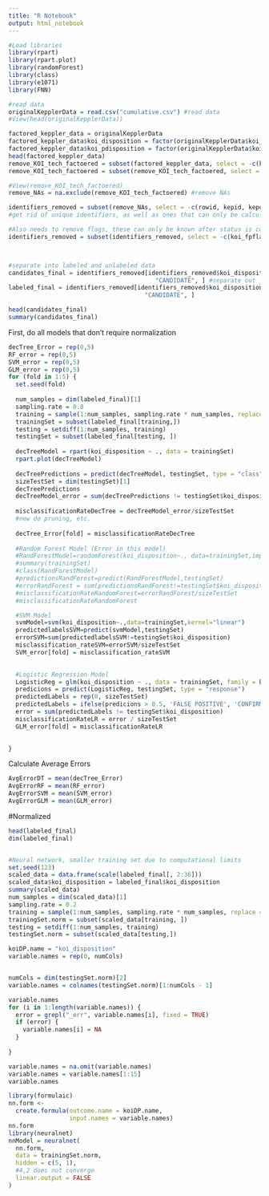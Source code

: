 ```yaml
---
title: "R Notebook"
output: html_notebook
---
```

```r
#Load libraries
library(rpart)
library(rpart.plot)
library(randomForest)
library(class)
library(e1071)
library(FNN)
```



```r
#read data
originalKepplerData = read.csv("cumulative.csv") #read data
#View(head(originalKepplerData))

factored_keppler_data = originalKepplerData
factored_keppler_data$koi_disposition = factor(originalKepplerData$koi_disposition) #factor character data
factored_keppler_data$koi_pdisposition = factor(originalKepplerData$koi_pdisposition)
head(factored_keppler_data)
remove_KOI_tech_factoered = subset(factored_keppler_data, select = -c(koi_teq_err1)) #remove all-NA columns
remove_KOI_tech_factoered = subset(remove_KOI_tech_factoered, select = -c(koi_teq_err2))

#View(remove_KOI_tech_factoered)
remove_NAs = na.exclude(remove_KOI_tech_factoered) #remove NAs

identifiers_removed = subset(remove_NAs, select = -c(rowid, kepid, kepoi_name, kepler_name, koi_pdisposition, koi_score))
#get rid of unique identifiers, as well as ones that can only be calculated once you know the outcome, like Koi_Pdisposition and koi_score

#Also needs to remove flags, these can only be known after status is confirmed
identifiers_removed = subset(identifiers_removed, select = -c(koi_fpflag_ss, koi_fpflag_ec, koi_fpflag_co, koi_fpflag_nt, koi_tce_plnt_num, koi_tce_delivname))



#separate into labeled and unlabeled data
candidates_final = identifiers_removed[identifiers_removed$koi_disposition ==
                                         "CANDIDATE", ] #separate out just the candidates
labeled_final = identifiers_removed[identifiers_removed$koi_disposition !=
                                      "CANDIDATE", ]

head(candidates_final)
summary(candidates_final)
```
First, do all models that don't require normalization
```r
decTree_Error = rep(0,5)
RF_error = rep(0,5)
SVM_error = rep(0,5)
GLM_error = rep(0,5)
for (fold in 1:5) {
  set.seed(fold)
  
  num_samples = dim(labeled_final)[1]
  sampling.rate = 0.8
  training = sample(1:num_samples, sampling.rate * num_samples, replace = FALSE)
  trainingSet = subset(labeled_final[training,])
  testing = setdiff(1:num_samples, training)
  testingSet = subset(labeled_final[testing, ])
  
  decTreeModel = rpart(koi_disposition ~ ., data = trainingSet)
  rpart.plot(decTreeModel)
  
  decTreePredictions = predict(decTreeModel, testingSet, type = "class")
  sizeTestSet = dim(testingSet)[1]
  decTreePredictions
  decTreeModel_error = sum(decTreePredictions != testingSet$koi_disposition)
  
  misclassificationRateDecTree = decTreeModel_error/sizeTestSet
  #new do pruning, etc.
  
  decTree_Error[fold] = misclassificationRateDecTree
    
  #Random Forest Model (Error in this model)
  #RandForestModel=randomForest(koi_disposition~., data=trainingSet,importance=TRUE, ntree=100)
  #summary(trainingSet)
  #class(RandForestModel)
  #predictionsRandForest=predict(RandForestModel,testingSet)
  #errorRandForest = sum(predictionsRandForest!=testingSet$koi_disposition)
  #misclassificationRateRandomForest=errorRandForest/sizeTestSet
  #misclassificationRateRandomForest  

  #SVM Model
  svmModel=svm(koi_disposition~.,data=trainingSet,kernel="linear")
  predictedlabelsSVM=predict(svmModel,testingSet)
  errorSVM=sum(predictedlabelsSVM!=testingSet$koi_disposition)
  misclassification_rateSVM=errorSVM/sizeTestSet
  SVM_error[fold] = misclassification_rateSVM

  
  #Logistic Regression Model
  LogisticReg = glm(koi_disposition ~ ., data = trainingSet, family = binomial(logit))
  predicions = predict(LogisticReg, testingSet, type = "response")
  predictedLabels = rep(0, sizeTestSet) 
  predictedLabels = ifelse(predicions > 0.5, 'FALSE POSITIVE', 'CONFIRMED') 
  error = sum(predictedLabels != testingSet$koi_disposition)
  misclassificationRateLR = error / sizeTestSet
  GLM_error[fold] = misclassificationRateLR
 

}
```
Calculate Average Errors
```r
AvgErrorDT = mean(decTree_Error)
AvgErrorRF = mean(RF_error)
AvgErrorSVM = mean(SVM_error)
AvgErrorGLM = mean(GLM_error)
```



#Normalized
```r
head(labeled_final)
dim(labeled_final)


#Neural network, smaller training set due to computational limits
set.seed(123)
scaled_data = data.frame(scale(labeled_final[, 2:36]))
scaled_data$koi_disposition = labeled_final$koi_disposition
summary(scaled_data)
num_samples = dim(scaled_data)[1]
sampling.rate = 0.2
training = sample(1:num_samples, sampling.rate * num_samples, replace = FALSE)
trainingSet.norm = subset(scaled_data[training, ])
testing = setdiff(1:num_samples, training)
testingSet.norm = subset(scaled_data[testing,])

koiDP.name = "koi_disposition"
variable.names = rep(0, numCols)


numCols = dim(testingSet.norm)[2]
variable.names = colnames(testingSet.norm)[1:numCols - 1]

variable.names
for (i in 1:length(variable.names)) {
  error = grepl("_err", variable.names[i], fixed = TRUE)
  if (error) {
    variable.names[i] = NA
  }
  
}

variable.names = na.omit(variable.names)
variable.names = variable.names[1:15]
variable.names

library(formulaic)
nn.form <-
  create.formula(outcome.name = koiDP.name,
                 input.names = variable.names)
nn.form
library(neuralnet)
nnModel = neuralnet(
  nn.form,
  data = trainingSet.norm,
  hidden = c(5, 1),
  #4,2 does not converge
  linear.output = FALSE
)




```

```r

```
 
 